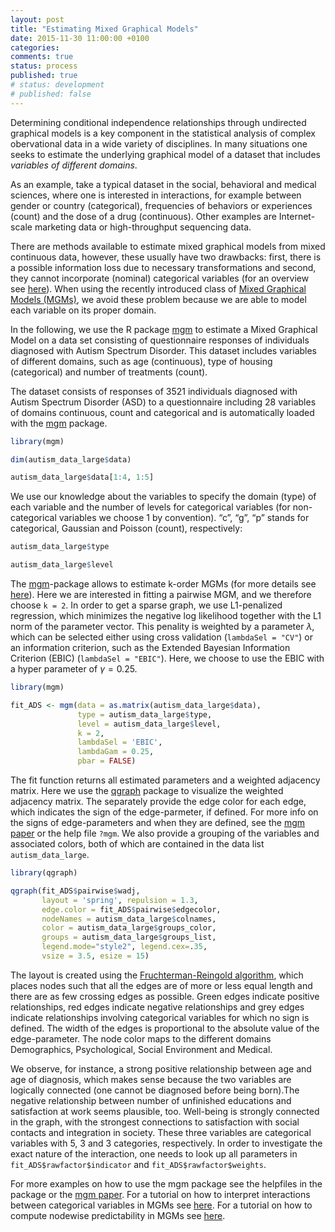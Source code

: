 ```yaml
---
layout: post
title: "Estimating Mixed Graphical Models"
date: 2015-11-30 11:00:00 +0100
categories:
comments: true
status: process
published: true
# status: development
# published: false
---
```


Determining conditional independence relationships through undirected graphical models is a key component in the statistical analysis of complex obervational data in a wide variety of disciplines. In many situations one seeks to estimate the underlying graphical model of a dataset that includes *variables of different domains*.

As an example, take a typical dataset in the social, behavioral and medical sciences, where one is interested in interactions, for example between gender or country (categorical), frequencies of behaviors or experiences (count) and the dose of a drug (continuous). Other examples are Internet-scale marketing data or high-throughput sequencing data. 

There are methods available to estimate mixed graphical models from mixed continuous data, however, these usually have two drawbacks: first, there is a possible information loss due to necessary transformations and second, they cannot incorporate (nominal) categorical variables (for an overview see [here](http://arxiv.org/abs/1510.05677)). When using the recently introduced class of [Mixed Graphical Models (MGMs)](http://www.jmlr.org/proceedings/papers/v33/yang14a.pdf), we avoid these problem because we are able to model each variable on its proper domain.

In the following, we use the R package [mgm](https://cran.r-project.org/web/packages/mgm/index.html) to estimate a Mixed Graphical Model on a data set consisting of questionnaire responses of individuals diagnosed with Autism Spectrum Disorder. This dataset includes  variables of different domains, such as age (continuous), type of housing (categorical) and number of treatments (count).

The dataset consists of responses of 3521 individuals diagnosed with Autism Spectrum Disorder (ASD) to a questionnaire including 28 variables of domains continuous, count and categorical and is automatically loaded with the [mgm](https://cran.r-project.org/web/packages/mgm/index.html) package.


```r
library(mgm)

dim(autism_data_large$data)

autism_data_large$data[1:4, 1:5]
```


We use our knowledge about the variables to specify the domain (type) of each variable and the number of levels for categorical variables (for non-categorical variables we choose 1 by convention). "c", "g", "p" stands for categorical, Gaussian and Poisson (count), respectively:

```r
autism_data_large$type

autism_data_large$level
```


The [mgm](https://cran.r-project.org/web/packages/mgm/index.html)-package allows to estimate k-order MGMs (for more details see [here](https://arxiv.org/abs/1510.06871)). Here we are interested in fitting a pairwise MGM, and we therefore choose `k = 2`. In order to get a sparse graph, we use L1-penalized regression, which minimizes the negative log likelihood together with the L1 norm of the parameter vector. This penality is weighted by a parameter $\lambda$, which can be selected either using cross validation (`lambdaSel = "CV"`) or an information criterion, such as the Extended Bayesian Information Criterion (EBIC) (`lambdaSel = "EBIC"`). Here, we choose to use the EBIC with a hyper parameter of $\gamma = 0.25$.

```r
library(mgm)

fit_ADS <- mgm(data = as.matrix(autism_data_large$data), 
               type = autism_data_large$type,
               level = autism_data_large$level,
               k = 2, 
               lambdaSel = 'EBIC', 
               lambdaGam = 0.25, 
               pbar = FALSE)
```

The fit function returns all estimated parameters and a weighted adjacency matrix. Here we use the [qgraph](http://www.jstatsoft.org/article/view/v048i04/v48i04.pdf) package to visualize the weighted adjacency matrix. The separately provide the edge color for each edge, which indicates the sign of the edge-parmeter, if defined. For more info on the signs of edge-parameters and when they are defined, see the [mgm paper](https://arxiv.org/abs/1510.06871) or the help file `?mgm`. We also provide a grouping of the variables and associated colors, both of which are contained in the data list `autism_data_large`.


```r

library(qgraph)

qgraph(fit_ADS$pairwise$wadj, 
       layout = 'spring', repulsion = 1.3,
       edge.color = fit_ADS$pairwise$edgecolor, 
       nodeNames = autism_data_large$colnames,
       color = autism_data_large$groups_color, 
       groups = autism_data_large$groups_list,
       legend.mode="style2", legend.cex=.35, 
       vsize = 3.5, esize = 15)

```



The layout is created using the [Fruchterman-Reingold algorithm](https://en.wikipedia.org/wiki/Force-directed_graph_drawing), which places nodes such that all the edges are of more or less equal length and there are as few crossing edges as possible. Green edges indicate positive relationships, red edges indicate negative relationships and grey edges indicate relationships involving categorical variables for which no sign is defined. The width of the edges is proportional to the absolute value of the edge-parameter. The node color maps to the different domains Demographics, Psychological, Social Environment and Medical.

We observe, for instance, a strong positive relationship between age and age of diagnosis, which makes sense because the two variables are logically connected (one cannot be diagnosed before being born).The negative relationship between number of unfinished educations and satisfaction at work seems plausible, too. Well-being is strongly connected in the graph, with the strongest connections to satisfaction with social contacts and integration in society. These three variables are categorical variables with 5, 3 and 3 categories, respectively. In order to investigate the exact nature of the interaction, one needs to look up all parameters in `fit_ADS$rawfactor$indicator` and `fit_ADS$rawfactor$weights`.

For more examples on how to use the mgm package see the helpfiles in the package or the [mgm paper](https://arxiv.org/abs/1510.06871). For a tutorial on how to interpret interactions between categorical variables in MGMs see [here](https://jmbh.github.io/Interactions-between-categorical-Variables-in-mixed-graphical-models/). For a tutorial on how to compute nodewise predictability in MGMs see [here](https://jmbh.github.io/Predictability-in-network-models/).
